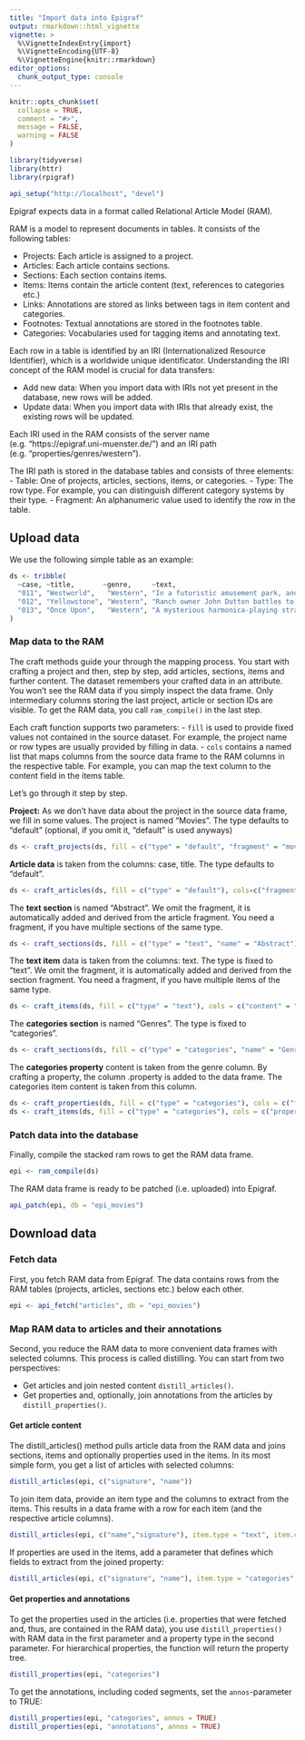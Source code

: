 ```yaml
---
title: "Import data into Epigraf"
output: rmarkdown::html_vignette
vignette: >
  %\VignetteIndexEntry{import}
  %\VignetteEncoding{UTF-8}
  %\VignetteEngine{knitr::rmarkdown}
editor_options: 
  chunk_output_type: console
---
```


```r
knitr::opts_chunk$set(
  collapse = TRUE,
  comment = "#>", 
  message = FALSE, 
  warning = FALSE
)

library(tidyverse)
library(httr)
library(rpigraf)

api_setup("http://localhost", "devel")

```

Epigraf expects data in a format called Relational Article Model (RAM).

RAM is a model to represent documents in tables. 
It consists of the following tables:

- Projects: Each article is assigned to a project.
- Articles: Each article contains sections.
- Sections: Each section contains items.
- Items: Items contain the article content (text, references to categories etc.)
- Links: Annotations are stored as links between tags in item content and categories.
- Footnotes: Textual annotations are stored in the footnotes table.
- Categories: Vocabularies used for tagging items and annotating text.

Each row in a table is identified by an IRI (Internationalized Resource Identifier),
which is a worldwide unique identificator. 
Understanding the IRI concept of the RAM model is crucial for data transfers:

- Add new data: When you import data with IRIs not yet present in the database,
  new rows will be added.
- Update data:  When you import data with IRIs that already exist, 
  the existing rows will be updated.
  
Each IRI used in the RAM consists of the server name (e.g. "https://epigraf.uni-muenster.de/")
and an IRI path (e.g. "properties/genres/western"). 

The IRI path is stored in the database tables and consists of three elements:
- Table: One of projects, articles, sections, items, or categories.
- Type: The row type. For example, you can distinguish different category systems by their type.
- Fragment: An alphanumeric value used to identify the row in the table.


## Upload data

We use the following simple table as an example:

```r

ds <- tribble(
  ~case, ~title,       ~genre,     ~text,
  "011", "Westworld",   "Western", "In a futuristic amusement park, androids populate themed worlds like the Wild West.",
  "012", "Yellowstone", "Western", "Ranch owner John Dutton battles to protect his family's massive Montana cattle ranch.",
  "013", "Once Upon",   "Western", "A mysterious harmonica-playing stranger teams up with a bandit."
)
```

### Map data to the RAM

The craft methods guide your through the mapping process. 
You start with crafting a project and then, step by step, add articles, sections, items and further content.
The dataset remembers your crafted data in an attribute. 
You won't see the RAM data if you simply inspect the data frame. 
Only intermediary columns storing the last project, article or section IDs are visible.
To get the RAM data, you call `ram_compile()` in the last step.

Each craft function supports two parameters:
- `fill` is used to provide fixed values not contained in the source dataset. 
  For example, the project name or row types are usually provided by filling in data.
- `cols` contains a named list that maps columns from the source data frame to the RAM columns in the respective table.
  For example, you can map the text column to the content field in the items table.

Let's go through it step by step.

**Project:** As we don't have data about the project in the source data frame, we fill in some values.
The project is named "Movies".
The type defaults to "default" (optional, if you omit it, "default" is used anyways)

```r
ds <- craft_projects(ds, fill = c("type" = "default", "fragment" = "movies",  "name" = "Movies", "signature"="movies"))
```


**Article data** is taken from the columns: case, title. 
The type defaults to "default".
```r
ds <- craft_articles(ds, fill = c("type" = "default"), cols=c("fragment" = "case", "signature" = "case", "name" = "title"))
```


The **text section** is named "Abstract".
We omit the fragment, it is automatically added and derived from the article fragment.
You need a fragment, if you have multiple sections of the same type.
```r
ds <- craft_sections(ds, fill = c("type" = "text", "name" = "Abstract"))
```

The **text item** data is taken from the columns: text.
The type is fixed to "text".
We omit the fragment, it is automatically added and derived from the section fragment.
You need a fragment, if you have multiple items of the same type.

```r
ds <- craft_items(ds, fill = c("type" = "text"), cols = c("content" = "text"))
```

The **categories section** is named "Genres".
The type is fixed to "categories".

```r
ds <- craft_sections(ds, fill = c("type" = "categories", "name" = "Genres"))
```

The **categories property** content is taken from the genre column.
By crafting a property, the column .property is added to the data frame.
The categories item content is taken from this column.

```r
ds <- craft_properties(ds, fill = c("type" = "categories"), cols = c("fragment"="genre", "lemma" = "genre"))
ds <- craft_items(ds, fill = c("type" = "categories"), cols = c("properties_id" = ".property"))
```



### Patch data into the database

Finally, compile the stacked ram rows to get the RAM data frame.
```r
epi <- ram_compile(ds)
```


The RAM data frame is ready to be patched (i.e. uploaded) into Epigraf.
```r
api_patch(epi, db = "epi_movies")
```


## Download data

### Fetch data

First, you fetch RAM data from Epigraf. 
The data contains rows from the RAM tables (projects, articles, sections etc.) below each other.

```r
epi <- api_fetch("articles", db = "epi_movies")
```

### Map RAM data to articles and their annotations

Second, you reduce the RAM data to more convenient data frames with selected columns.
This process is called distilling. You can start from two perspectives:

- Get articles and join nested content `distill_articles()`.
- Get properties and, optionally, join annotations from the articles by `distill_properties()`.

#### Get article content

The distill_articles() method pulls article data from the RAM data and joins sections, items and optionally properties used in the items.
In its most simple form, you get a list of articles with selected columns:

```r
distill_articles(epi, c("signature", "name"))
```

To join item data, provide an item type and the columns to extract from the items.
This results in a data frame with a row for each item (and the respective article columns).

```r
distill_articles(epi, c("name","signature"), item.type = "text", item.cols = "content")

```

If properties are used in the items, add a parameter that defines which fields to extract from the joined property:

```r
distill_articles(epi, c("signature", "name"), item.type = "categories", property.cols = "lemma")

```

#### Get properties and annotations

To get the properties used in the articles (i.e. properties that were fetched and, thus, are contained in the RAM data),
you use `distill_properties()` with RAM data in the first parameter and a property type in the second parameter.
For hierarchical properties, the function will return the property tree.

```r
distill_properties(epi, "categories")
```

To get the annotations, including coded segments, set the `annos`-parameter to TRUE:

```r
distill_properties(epi, "categories", annos = TRUE)
distill_properties(epi, "annotations", annos = TRUE)

```

